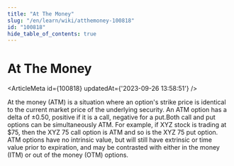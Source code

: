 ```yaml
---
title: "At The Money"
slug: "/en/learn/wiki/atthemoney-100818"
id: "100818"
hide_table_of_contents: true
---
```



# At The Money

<ArticleMeta id={100818} updatedAt={'2023-09-26 13:58:51'} />
<div className='border-solid border-b border-t-0 my-4 border-[var(--ifm-color-gray-300)]' />

At the money (ATM) is a situation where an option's strike price is identical to the current market price of the underlying security. An ATM option has a delta of ±0.50, positive if it is a call, negative for a put.Both call and put options can be simultaneously ATM. For example, if XYZ stock is trading at $75, then the XYZ 75 call option is ATM and so is the XYZ 75 put option. ATM options have no intrinsic value, but will still have extrinsic or time value prior to expiration, and may be contrasted with either in the money (ITM) or out of the money (OTM) options.
